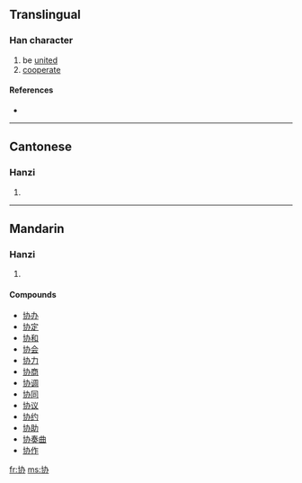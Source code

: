 {{see|協}}
==Translingual==

===Han character===
{{Han char|rn=24|rad=十|as=04|sn=6|four=|canj=十大尸金 (JKSC)}}

# be [[unite]]d
# [[cooperate]]

====References====
* {{Han ref|kx=0156.221|hdz=10060.230|uh=534F|ud=21327}}

----

==Cantonese==

===Hanzi===
{{yue-hanzi|jyut=|y=hip6}}

# {{defn|Cantonese}}

----

==Mandarin==

===Hanzi===
{{cmn-hanzi|tra=協|pin=[[cù]] ([[cu4]]), [[xié]] ([[xie2]])|wg=ts'u<sup>4</sup>, hsieh<sup>2</sup>}}

# {{defn|Mandarin}}

====Compounds====
* [[协办]]
* [[协定]]
* [[协和]]
* [[协会]]
* [[协力]]
* [[协商]]
* [[协调]]
* [[协同]]
* [[协议]]
* [[协约]]
* [[协助]]
* [[协奏曲]]
* [[协作]]

[[fr:协]]
[[ms:协]]